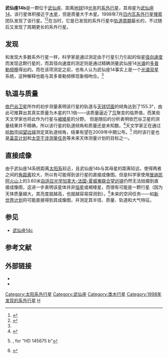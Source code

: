 {{Infobox Planet
| bgcolour = #A0B0FF
| image = [[File:14_Herculis_b_(Celestia).jpg|250px]]
| caption = 武仙座14b的艺术想象图
| name = 武仙座14b
| parent star = yes
| star = 武仙座14
| planet = 
| constell = 武仙座
| distance = 59.0光年
| RA = {{RA|16|10|23.59}}
| DEC = {{DEC|+43|49|18.2}}
| class = K0V
| discovery = yes
| discovery_ref = 
| discoverer = Naef et al.
| discovered = 1998年7月6日
| discovery_method = [[多普勒光谱学|多普勒光谱学]]
| semimajor = 2.77±0.05<ref name="wittenmyer">{{cite journal|url=http://cdsads.u-strasbg.fr/cgi-bin/nph-bib_query?2007ApJ...654..625W&db_key=AST&nosetcookie=1|author=Wittenmyer, R. A., Endl, M., Cochran, W. D.|title=Long-Period Objects in the Extrasolar Planetary Systems 47 Ursae Majoris and 14 Herculis|journal=[[The_Astrophysical_Journal|The Astrophysical Journal]]|volume=654|issue=1|pages=625 – 632|year=2007|doi=10.1086/509110|access-date=2009-05-23|archive-date=2016-01-02|archive-url=https://web.archive.org/web/20160102004404/http://cdsads.u-strasbg.fr/cgi-bin/nph-bib_query?2007ApJ...654..625W&db_key=AST&nosetcookie=1|dead-url=no}}</ref>
天文单位
| semiminor = 
| orbital_circ = 
| eccentricity = 0.369 ± 0.005<ref name="wittenmyer" />
| period = 1773.4 ± 2.5地球日<ref name="wittenmyer" />
| inclination = 
| long_periastron = 22.6±0.9°<ref name="wittenmyer" />
| time_periastron = 2,451,372.7±3.6[[儒略日|儒略日]]<ref name="wittenmyer" />
| semi-amp = 90.0±0.5<ref name="wittenmyer" />m/s
| physical_characteristics = yes
| mean_radius = 
| density = 
| surface_grav = 
| mass = 4.64 ± 0.19<ref name="wittenmyer" />倍木星质量<ref name="wittenmyer" />
| single_temperature = 
| magnitude = 6.67
}}

'''武仙座14b'''是一颗位于[[武仙座|武仙座]]、距离[[地球|地球]]59[[光年|光年]]的[[系外行星|系外行星]]，其母星为[[武仙座_14|武仙座 14]]。该行星体积接近于[[木星|木星]]，但是质量大于木星。1998年7月[[日内瓦系外行星搜索|日内瓦系外行星搜索]]团队发现了该行星。<ref>{{cite conference|author=Mayor, M. et al.|title=Searching for giant planets at the Haute-Provence Observatory|conference=IAU Colloqu. 170|booktitle=Precise Stellar Radial Velocities|editor=(ed. Hearnshaw, J. B. and Scarfe, C. D.)|date=1998|publisher=ASP|location=San Francisco}}</ref><ref name=Naef>{{cite web | url=http://obswww.unige.ch/Preprints/Preprints/naef_cs11.ps.gz | author=Dominique Naef, Michel Mayor, Jean-Luc Beuzit, Christian Perrier, Didier Queloz, Jean-Pierre Sivan, and [[Stephane_Udry|Stephane Udry]] | title=Extrasolar Planetary Systems or Spectroscopic Binaries? Discrimination using Spectral Line Properties | 4= | accessdate=2007-09-10 | archive-date=2011-05-18 | archive-url=https://web.archive.org/web/20110518004638/http://obswww.unige.ch/Preprints/Preprints/naef_cs11.ps.gz | dead-url=no }}</ref>在当时，它是已发现的系外行星中[[轨道周期|轨道周期]]最长的，不过随后又发现了周期更长的系外行星。

==发现==
和发现大多数系外行星一样，科学家是通过测定由于行星引力引起的恒星[[径向速度|径向速度]]而发现这颗行星的，而其径向速度的测定则是通过精确测量武仙座14[[光谱|光谱]]的[[多普勒频移|多普勒频移]]得出的。而在该项测定之前，也有人认为武仙座14事实上是一个[[光谱双星|光谱双星]]系统，这种解释也能与其多普勒频移现象相吻合。<ref name=Naef />

==轨道与质量==
[[依巴谷卫星|依巴谷卫星]]所作的初步测量表明该行星的轨道与[[天球切面|天球切面]]的倾角达到了155.3°，由此可推算出其真实质量为木星的11.1倍——该质量逼近了[[氘|氘]]聚变的临界值，而某些天文学家也将此作为行星与[[褐矮星|褐矮星]]的分野。 但是随后的分析表明依巴谷卫星的测量结果并不精确，所以该行星的轨道倾角和质量还是未知数。<ref>{{cite journal|url=http://adsabs.harvard.edu/abs/2001A%26A...372..935P|title=Screening the Hipparcos-based astrometric orbits of sub-stellar objects|author=Pourbaix, D. and Arenou, F.|journal=[[Astronomy_and_Astrophysics|Astronomy and Astrophysics]]|volume=372|pages=935 – 944|year=2001|doi=10.1051/0004-6361:20010597|access-date=2009-05-23|archive-date=2018-10-05|archive-url=https://web.archive.org/web/20181005075119/http://adsabs.harvard.edu/abs/2001A%26A...372..935P|dead-url=no}}</ref>天文学家正在通过[[哈勃空间望远镜|哈勃空间望远镜]]测定其轨道倾角，结果有望在2009年中期公布。<ref>{{cite arXiv | title=HST FGS astrometry - the value of fractional millisecond of arc precision |class=astro-ph |eprint=0803.0296v1 |year=2008 | last1=Fritz Benedict | first1=G. | last2=McArthur | first2=Barbara E. | last3=Bean | first3=Jacob L.}}, for "HD 145675 b"</ref> 同时该行星也是[[盖亚计划|盖亚计划]]和[[太空干涉测量任务|太空干涉测量任务]]等未来天体测量计划的目标之一。

==直接成像==
由于武仙座14系统距离[[太阳系|太阳系]]较近，且武仙座14b与其母星的距离较远，使得两者之间的[[角距离|角距离]]较大，所以有可能得到该行星的直接成像图。但是科学家使用[[冒纳凯阿火山|冒纳凯阿火山]]上的3.60米[[自适应光学|自适应光学]][[加拿大-法国-夏威夷联合望远镜|加拿大-法国-夏威夷联合望远镜]]仍然无法拍摄到直接成像图，这进一步表明该星体并非[[恒星|恒星]]或褐矮星，而很有可能是一颗行星（因为天体质量越大，其亮度就越高，也就越容易探测到）。<ref>{{cite web|url=http://www.obs-hp.fr/www/nouvelles/14her.html|title=14 Herculis: A new extrasolar planet discovered at the Haute Provence Observatory|accessdate=2007-07-28|archive-date=2007-07-02|archive-url=https://web.archive.org/web/20070702080213/http://www.obs-hp.fr/www/nouvelles/14her.html|dead-url=no}}</ref>未来的空间任务——如[[新世界计划|新世界计划]]将可能直接得到其成像图，并测定其半径、质量、轨道和大气特征。


==参见==
* [[武仙座14c|武仙座14c]]

==参考文献==
{{Hide Ref}}



==外部链接==
* {{cite web |url=http://www.solstation.com/stars2/14her.htm |title=14 Herculis |accessdate=2008-06-25 |work=SolStation |archive-date=2008-07-19 |archive-url=https://web.archive.org/web/20080719164703/http://www.solstation.com/stars2/14her.htm |dead-url=no }}
* {{cite web |url=http://www.extrasolar.net/planettour.asp?StarCatID=normal&PlanetID=17 |title=14 Herculis b |accessdate=2008-06-25 |work=Extrasolar Visions |deadurl=yes |archiveurl=https://web.archive.org/web/20070930014621/http://www.extrasolar.net/planettour.asp?StarCatID=normal&PlanetID=17 |archivedate=2007-09-30 }}

{{武仙座14}}
{{Sky|16|10|23.59|+|43|49|18.2|59}}

[[Category:太阳系外行星|Category:太阳系外行星]]
[[Category:武仙座|Category:武仙座]]
[[Category:类木行星|Category:类木行星]]
[[Category:1998年发现的系外行星|Category:1998年发现的系外行星]]
[[Category:徑向速度法發現的系外行星|H]]